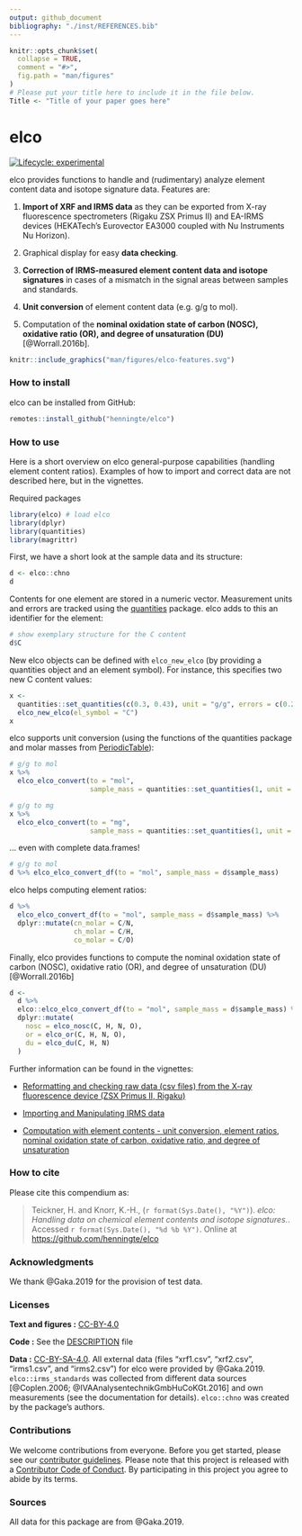 ```yaml
---
output: github_document
bibliography: "./inst/REFERENCES.bib"
---
```


<!-- README.md is generated from README.Rmd. Please edit that file -->

```r
knitr::opts_chunk$set(
  collapse = TRUE,
  comment = "#>",
  fig.path = "man/figures"
)
# Please put your title here to include it in the file below.
Title <- "Title of your paper goes here"
```

# elco

<!-- badges: start -->
[![Lifecycle: experimental](https://img.shields.io/badge/lifecycle-experimental-orange.svg)](https://www.tidyverse.org/lifecycle/#experimental)
<!-- badges: end -->

elco provides functions to handle and (rudimentary) analyze element content data and isotope signature data. Features are:

1. **Import of XRF and IRMS data** as they can be exported from X-ray fluorescence spectrometers (Rigaku ZSX Primus II) and EA-IRMS devices (HEKATech's Eurovector
EA3000 coupled with Nu Instruments Nu Horizon).

2. Graphical display for easy **data checking**.

3. **Correction of IRMS-measured element content data and isotope signatures** in cases of a mismatch in the signal areas between samples and standards.

4. **Unit conversion** of element content data (e.g. g/g to mol).

5. Computation of the **nominal oxidation state of carbon (NOSC), oxidative ratio (OR), and degree of unsaturation (DU)** [@Worrall.2016b].

```r
knitr::include_graphics("man/figures/elco-features.svg")
```

### How to install

elco can be installed from GitHub:

```r
remotes::install_github("henningte/elco")
```

### How to use

Here is a short overview on elco general-purpose capabilities (handling element content ratios). Examples of how to import and correct data are not described here, but in the vignettes.

Required packages
```r
library(elco) # load elco
library(dplyr)
library(quantities)
library(magrittr)
```


First, we have a short look at the sample data and its structure:
```r
d <- elco::chno
d
```

Contents for one element are stored in a numeric vector. Measurement units and errors are tracked using the [quantities](https://github.com/r-quantities/quantities) package. elco adds to this an identifier for the element:

```r
# show exemplary structure for the C content
d$C
```

New elco objects can be defined with `elco_new_elco` (by providing a quantities object and an element symbol). For instance, this specifies two new C content values:

```r
x <- 
  quantities::set_quantities(c(0.3, 0.43), unit = "g/g", errors = c(0.2, 0.12)) %>%
  elco_new_elco(el_symbol = "C")
x
```

elco supports unit conversion (using the functions of the quantities package and molar masses from [PeriodicTable](https://github.com/cran/PeriodicTable)):
```r
# g/g to mol
x %>% 
  elco_elco_convert(to = "mol", 
                    sample_mass = quantities::set_quantities(1, unit = "g", errors = 0))

# g/g to mg
x %>% 
  elco_elco_convert(to = "mg", 
                    sample_mass = quantities::set_quantities(1, unit = "g", errors = 0))
```

... even with complete data.frames!
```r
# g/g to mol
d %>% elco_elco_convert_df(to = "mol", sample_mass = d$sample_mass)
```

elco helps computing element ratios:

```r
d %>%
  elco_elco_convert_df(to = "mol", sample_mass = d$sample_mass) %>%
  dplyr::mutate(cn_molar = C/N,
                ch_molar = C/H,
                co_molar = C/O)
```

Finally, elco provides functions to compute the nominal oxidation state of carbon (NOSC), oxidative ratio (OR), and degree of unsaturation (DU) [@Worrall.2016b]

```r
d <- 
  d %>%
  elco::elco_elco_convert_df(to = "mol", sample_mass = d$sample_mass) %>%
  dplyr::mutate(
    nosc = elco_nosc(C, H, N, O),
    or = elco_or(C, H, N, O),
    du = elco_du(C, H, N)
  )
```

Further information can be found in the vignettes:

+ [Reformatting and checking raw data (csv files) from the X-ray fluorescence device (ZSX Primus II, Rigaku)](vignettes/v001-xrf.Rmd)

+ [Importing and Manipulating IRMS data](vignettes/v002-irms-functions.Rmd)

+ [Computation with element contents - unit conversion, element ratios, nominal oxidation state of carbon, oxidative ratio, and degree of unsaturation](vignettes/v004-element-ratios.Rmd)

### How to cite

Please cite this compendium as:

> Teickner, H. and Knorr, K.-H., (`r format(Sys.Date(), "%Y")`). _elco: Handling data on chemical element contents and isotope signatures._. Accessed `r format(Sys.Date(), "%d %b %Y")`. Online at <https://github.com/henningte/elco>

### Acknowledgments

We thank @Gaka.2019 for the provision of test data.

### Licenses

**Text and figures :**  [CC-BY-4.0](http://creativecommons.org/licenses/by/4.0/)

**Code :** See the [DESCRIPTION](DESCRIPTION) file

**Data :** [CC-BY-SA-4.0](https://creativecommons.org/licenses/by-sa/4.0/deed.en). All external data (files "xrf1.csv", "xrf2.csv", "irms1.csv", and "irms2.csv") for elco were provided by @Gaka.2019. `elco::irms_standards` was collected from different data sources [@Coplen.2006; @IVAAnalysentechnikGmbHuCoKGt.2016] and own measurements (see the documentation for details). `elco::chno` was created by the package's authors.

### Contributions

We welcome contributions from everyone. Before you get started, please see our [contributor guidelines](CONTRIBUTING.md). Please note that this project is released with a [Contributor Code of Conduct](CONDUCT.md). By participating in this project you agree to abide by its terms.

### Sources

All data for this package are from @Gaka.2019.

